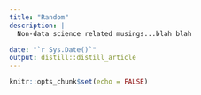```yaml
---
title: "Random"
description: |
  Non-data science related musings...blah blah

date: "`r Sys.Date()`"
output: distill::distill_article
---
```


```r
knitr::opts_chunk$set(echo = FALSE)
```








